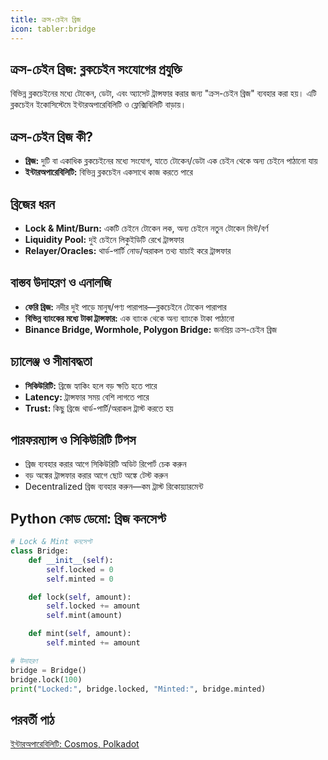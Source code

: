 ```yaml
---
title: ক্রস-চেইন ব্রিজ
icon: tabler:bridge
---
```


## ক্রস-চেইন ব্রিজ: ব্লকচেইন সংযোগের প্রযুক্তি

বিভিন্ন ব্লকচেইনের মধ্যে টোকেন, ডেটা, এবং অ্যাসেট ট্রান্সফার করার জন্য "ক্রস-চেইন ব্রিজ" ব্যবহার করা হয়। এটি ব্লকচেইন ইকোসিস্টেমে ইন্টারঅপারেবিলিটি ও ফ্লেক্সিবিলিটি বাড়ায়।

## ক্রস-চেইন ব্রিজ কী?

- **ব্রিজ:** দুটি বা একাধিক ব্লকচেইনের মধ্যে সংযোগ, যাতে টোকেন/ডেটা এক চেইন থেকে অন্য চেইনে পাঠানো যায়
- **ইন্টারঅপারেবিলিটি:** বিভিন্ন ব্লকচেইন একসাথে কাজ করতে পারে

## ব্রিজের ধরন

- **Lock & Mint/Burn:** একটি চেইনে টোকেন লক, অন্য চেইনে নতুন টোকেন মিন্ট/বর্ণ
- **Liquidity Pool:** দুই চেইনে লিকুইডিটি রেখে ট্রান্সফার
- **Relayer/Oracles:** থার্ড-পার্টি নোড/অরাকল তথ্য যাচাই করে ট্রান্সফার

## বাস্তব উদাহরণ ও এনালজি

- **ফেরি ব্রিজ:** নদীর দুই পাড়ে মানুষ/পণ্য পারাপার—ব্লকচেইনে টোকেন পারাপার
- **বিভিন্ন ব্যাংকের মধ্যে টাকা ট্রান্সফার:** এক ব্যাংক থেকে অন্য ব্যাংকে টাকা পাঠানো
- **Binance Bridge, Wormhole, Polygon Bridge:** জনপ্রিয় ক্রস-চেইন ব্রিজ

## চ্যালেঞ্জ ও সীমাবদ্ধতা

- **সিকিউরিটি:** ব্রিজে হ্যাকিং হলে বড় ক্ষতি হতে পারে
- **Latency:** ট্রান্সফার সময় বেশি লাগতে পারে
- **Trust:** কিছু ব্রিজে থার্ড-পার্টি/অরাকল ট্রাস্ট করতে হয়

## পারফরম্যান্স ও সিকিউরিটি টিপস

- ব্রিজ ব্যবহার করার আগে সিকিউরিটি অডিট রিপোর্ট চেক করুন
- বড় অঙ্কের ট্রান্সফার করার আগে ছোট অঙ্কে টেস্ট করুন
- Decentralized ব্রিজ ব্যবহার করুন—কম ট্রাস্ট রিকোয়্যারমেন্ট

## Python কোড ডেমো: ব্রিজ কনসেপ্ট

```python
# Lock & Mint কনসেপ্ট
class Bridge:
    def __init__(self):
        self.locked = 0
        self.minted = 0

    def lock(self, amount):
        self.locked += amount
        self.mint(amount)

    def mint(self, amount):
        self.minted += amount

# উদাহরণ
bridge = Bridge()
bridge.lock(100)
print("Locked:", bridge.locked, "Minted:", bridge.minted)
```

## পরবর্তী পাঠ

[ইন্টারঅপারেবিলিটি: Cosmos, Polkadot](/blockchain/interoperability)
